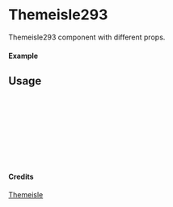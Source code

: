 
<Meta of={Themeisle293} title="Themeisle/Themeisle293" />

# Themeisle293

Themeisle293 component with different props.

#### Example

<Canvas of={Themeisle293.Primary} />

## Usage

```ts
import { Themeisle293 } from "yadl-ui";

const Example = () => {
  return (
      <Themeisle293 />
  );
};

export default Example;
```

#### Credits
[Themeisle](https://themeisle.com/illustrations)
